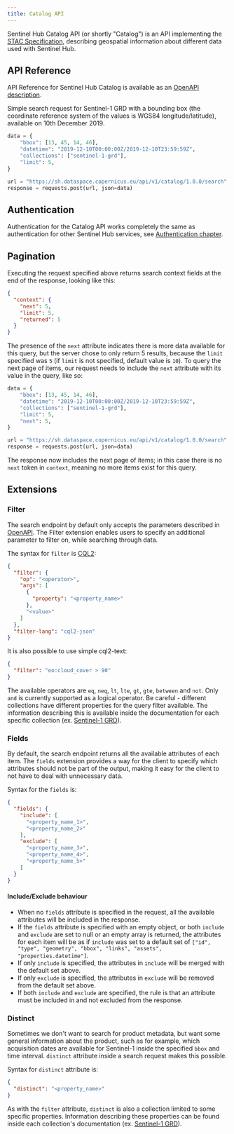 ```yaml
---
title: Catalog API
---
```


Sentinel Hub Catalog API (or shortly \"Catalog\") is an API implementing
the [STAC Specification](https://stacspec.org/){target="_blank"},
describing geospatial information about different data used with
Sentinel Hub.

## API Reference

API Reference for Sentinel Hub Catalog is available as an [OpenAPI
description](/APIs/SentinelHub/ApiReference.qmd#tag/catalog_core).

Simple search request for Sentinel-1 GRD with a bounding box (the
coordinate reference system of the values is WGS84 longitude/latitude),
available on 10th December 2019.

``` python
data = {
    "bbox": [13, 45, 14, 46],
    "datetime": "2019-12-10T00:00:00Z/2019-12-10T23:59:59Z",
    "collections": ["sentinel-1-grd"],
    "limit": 5,
}

url = "https://sh.dataspace.copernicus.eu/api/v1/catalog/1.0.0/search"
response = requests.post(url, json=data)
```

## Authentication

Authentication for the Catalog API works completely the same as
authentication for other Sentinel Hub services, see [Authentication
chapter](/APIs/SentinelHub/Overview/Authentication.qmd).

## Pagination

Executing the request specified above returns search context fields at
the end of the response, looking like this:

``` json
{
  "context": {
    "next": 5,
    "limit": 5,
    "returned": 5
  }
}
```

The presence of the `next` attribute indicates there is more data
available for this query, but the server chose to only return 5 results,
because the `limit` specified was `5` (if `limit` is not specified,
default value is `10`). To query the next page of items, our request
needs to include the `next` attribute with its value in the query, like
so:

``` python
data = {
    "bbox": [13, 45, 14, 46],
    "datetime": "2019-12-10T00:00:00Z/2019-12-10T23:59:59Z",
    "collections": ["sentinel-1-grd"],
    "limit": 5,
    "next": 5,
}

url = "https://sh.dataspace.copernicus.eu/api/v1/catalog/1.0.0/search"
response = requests.post(url, json=data)
```

The response now includes the next page of items; in this case there is
no `next` token in `context`, meaning no more items exist for this
query.

## Extensions

### Filter

The search endpoint by default only accepts the parameters described in
[OpenAPI](/APIs/SentinelHub/ApiReference.qmd#tag/catalog_item_search/operation/postCatalogItemSearch).
The Filter extension enables users to specify an additional parameter to
filter on, while searching through data.

The syntax for `filter` is
[CQL2](https://docs.ogc.org/DRAFTS/21-065.html){target="_blank"}:

``` json
{
  "filter": {
    "op": "<operator>",
    "args": [
      {
        "property": "<property_name>"
      },
      "<value>"
    ]
  },
  "filter-lang": "cql2-json"
}
```

It is also possible to use simple cql2-text:

``` json
{
  "filter": "eo:cloud_cover > 90"
}
```

The available operators are `eq`, `neq`, `lt`, `lte`, `gt`, `gte`,
`between` and `not`. Only `and` is currently supported as a logical
operator. Be careful - different collections have different properties
for the query filter available. The information describing this is
available inside the documentation for each specific collection (ex.
[Sentinel-1 GRD](/APIs/SentinelHub/Data/S1GRD.qmd#filter-extension)).

### Fields

By default, the search endpoint returns all the available attributes of
each item. The `fields` extension provides a way for the client to
specify which attributes should not be part of the output, making it
easy for the client to not have to deal with unnecessary data.

Syntax for the `fields` is:

``` json
{
  "fields": {
    "include": [
      "<property_name_1>",
      "<property_name_2>"
    ],
    "exclude": [
      "<property_name_3>",
      "<property_name_4>",
      "<property_name_5>"
    ]
  }
}
```

#### Include/Exclude behaviour

-   When no `fields` attribute is specified in the request, all the
    available attributes will be included in the response.
-   If the `fields` attribute is specified with an empty object, or both
    `include` and `exclude` are set to null or an empty array is
    returned, the attributes for each item will be as if `include` was
    set to a default set of
    `["id", "type", "geometry", "bbox", "links", "assets", "properties.datetime"]`.
-   If only `include` is specified, the attributes in `include` will be
    merged with the default set above.
-   If only `exclude` is specified, the attributes in `exclude` will be
    removed from the default set above.
-   If both `include` and `exclude` are specified, the rule is that an
    attribute must be included in and not excluded from the response.

### Distinct

Sometimes we don\'t want to search for product metadata, but want some
general information about the product, such as for example, which
acquisition dates are available for Sentinel-1 inside the specified
`bbox` and time interval. `distinct` attribute inside a search request
makes this possible.

Syntax for `distinct` attribute is:

``` json
{
  "distinct": "<property_name>"
}
```

As with the `filter` attribute, `distinct` is also a collection limited
to some specific properties. Information describing these properties can
be found inside each collection\'s documentation (ex. [Sentinel-1
GRD](/APIs/SentinelHub/Data/S1GRD.qmd#distinct-extension)).
